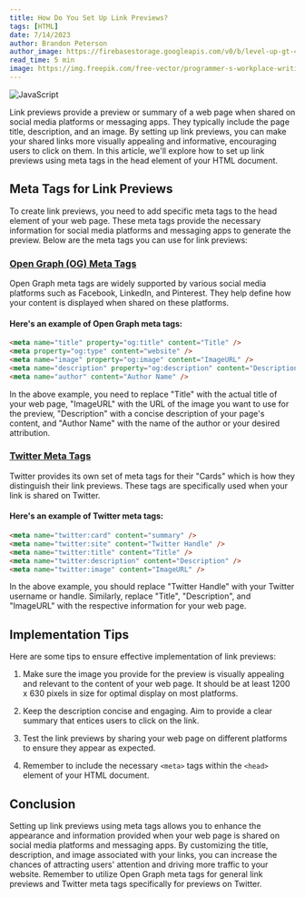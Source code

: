 ```yaml
---
title: How Do You Set Up Link Previews?
tags: [HTML]
date: 7/14/2023
author: Brandon Peterson
author_image: https://firebasestorage.googleapis.com/v0/b/level-up-gt-479b6.appspot.com/o/Brandon.webp?alt=media&token=f7cd367f-40c0-4237-87f2-b8ec11dcf411
read_time: 5 min
image: https://img.freepik.com/free-vector/programmer-s-workplace-writing-code-laptop_80328-238.jpg?w=1380&t=st=1689358858~exp=1689359458~hmac=329dca03208d960b59262a1b29248612ce42f749ae1656cdb496457fffe4642c
---
```


![JavaScript](https://img.freepik.com/free-vector/programmer-s-workplace-writing-code-laptop_80328-238.jpg?w=1380&t=st=1689358858~exp=1689359458~hmac=329dca03208d960b59262a1b29248612ce42f749ae1656cdb496457fffe4642c)

Link previews provide a preview or summary of a web page when shared on social media platforms or messaging apps. They typically include the page title, description, and an image. By setting up link previews, you can make your shared links more visually appealing and informative, encouraging users to click on them. In this article, we'll explore how to set up link previews using meta tags in the head element of your HTML document.

## Meta Tags for Link Previews

To create link previews, you need to add specific meta tags to the head element of your web page. These meta tags provide the necessary information for social media platforms and messaging apps to generate the preview. Below are the meta tags you can use for link previews:

### [Open Graph (OG) Meta Tags](https://ogp.me/)

Open Graph meta tags are widely supported by various social media platforms such as Facebook, LinkedIn, and Pinterest. They help define how your content is displayed when shared on these platforms.

#### Here's an example of Open Graph meta tags:

```html
<meta name="title" property="og:title" content="Title" />
<meta property="og:type" content="website" />
<meta name="image" property="og:image" content="ImageURL" />
<meta name="description" property="og:description" content="Description" />
<meta name="author" content="Author Name" />
```

In the above example, you need to replace "Title" with the actual title of your web page, "ImageURL" with the URL of the image you want to use for the preview, "Description" with a concise description of your page's content, and "Author Name" with the name of the author or your desired attribution.

### [Twitter Meta Tags](https://developer.twitter.com/en/docs/twitter-for-websites/cards/overview/summary)

Twitter provides its own set of meta tags for their "Cards" which is how they distinguish their link previews. These tags are specifically used when your link is shared on Twitter.

#### Here's an example of Twitter meta tags:

```html
<meta name="twitter:card" content="summary" />
<meta name="twitter:site" content="Twitter Handle" />
<meta name="twitter:title" content="Title" />
<meta name="twitter:description" content="Description" />
<meta name="twitter:image" content="ImageURL" />
```

In the above example, you should replace "Twitter Handle" with your Twitter username or handle. Similarly, replace "Title", "Description", and "ImageURL" with the respective information for your web page.

## Implementation Tips

Here are some tips to ensure effective implementation of link previews:

1. Make sure the image you provide for the preview is visually appealing and relevant to the content of your web page. It should be at least 1200 x 630 pixels in size for optimal display on most platforms.

2. Keep the description concise and engaging. Aim to provide a clear summary that entices users to click on the link.

3. Test the link previews by sharing your web page on different platforms to ensure they appear as expected.

4. Remember to include the necessary `<meta>` tags within the `<head>` element of your HTML document.

## Conclusion

Setting up link previews using meta tags allows you to enhance the appearance and information provided when your web page is shared on social media platforms and messaging apps. By customizing the title, description, and image associated with your links, you can increase the chances of attracting users' attention and driving more traffic to your website. Remember to utilize Open Graph meta tags for general link previews and Twitter meta tags specifically for previews on Twitter.
